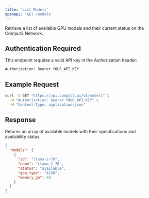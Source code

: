 ```yaml
---
title: 'List Models'
openapi: 'GET /models'
---
```


Retrieve a list of available GPU models and their current status on the Comput3 Network.

## Authentication Required

This endpoint requires a valid API key in the Authorization header:

```bash
Authorization: Bearer YOUR_API_KEY
```

## Example Request

```bash curl
curl -X GET "https://api.comput3.ai/v1/models" \
  -H "Authorization: Bearer YOUR_API_KEY" \
  -H "Content-Type: application/json"
```

## Response

Returns an array of available models with their specifications and availability status.

```json
{
  "models": [
    {
      "id": "llama-2-7b",
      "name": "Llama 2 7B",
      "status": "available",
      "gpu_type": "A100",
      "memory_gb": 40
    }
  ]
}
```
